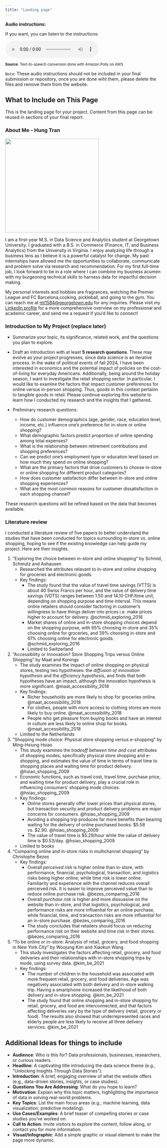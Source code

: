 ```yaml
---
title: "Landing page"
---
```


**Audio instructions:**

If you want, you can listen to the instructions:

<audio controls><source src="audio/landing-page-instructions.mp3" type="audio/mpeg"></audio>

<sup> **Source**: Text-to-speech conversion done with Amazon Polly on AWS </sup>

`Note`: These audio instructions should not be included in your final submission or repository, once you are done wiht them, please delete the files and remove them from the website. 


## What to Include on This Page

This is the landing page for your project. Content from this page can be reused in sections of your final report.


### About Me - Hung Tran
![](assets/Headshot1.JPG){width=300}

I am a first-year M.S. in Data Science and Analytics student at Georgetown University. I graduated with a B.S. in Commerce (Finance, IT, and Business Analytics) from the University in Virginia. I enjoy analyzing life through a business lens as I believe it is a powerful catalyst for change. My past internships have allowed me the opportunities to collaborate, communicate and problem solve via research and recommendation. For my first full-time job, I look forward to be in a role where I can combine my business acumen with my burgeoning technical skills to harness data for impactful decision making. 

My personal interests and hobbies are fragrances, watching the Premier League and FC Barcelona,cooking, pickleball, and going to the gym. 
You can reach me at <mt1584@georgetown.edu> for any inquiries. Please visit my [LinkedIn profile](https://www.linkedin.com/in/hungtran8/) for a more comprehensive overview on my professional and academic career, and send me a request if you'd like to connect! 


### Introduction to My Project (replace later) 

- Summarize your topic, its significance, related work, and the questions you plan to explore.
- Draft an introduction with at least **5 research questions**. These may evolve as your project progresses, since data science is an iterative process.
In the wake of political events of fall 2024, I have been interested in economics and the potential impact of policies on the cost-of-living for everyday Americans. Additionally, being around the holiday season, I want to investigate the retail shopping sector. In particular, I would like to examine the factors that impact customer preferences for online versus in-person shopping. Thus, goods in this context pertainn to tangible goods in retail. Please continue exploring this website to learn how I conducted my research and the insights that I gathered. 

- Preliminary research questions:
  - How do customer demographics (age, gender, race, education level, income, etc.) influence one's preference for in-store or online shopping?
  - What demographic factors predict proportion of online spending among total expenses?
  - What is the relationship between retirement contributions and shopping preferences?
  - Can we predict one's employment type or education level based on how much they spend on online shopping?
  - What are the primary factors that drive customers to choose in-store or online shopping for different product categories?
  - How does customer satisfaction differ between in-store and online shopping experiences?
  - What are the most common reasons for customer dissatisfaction in each shopping channel?

These research questions will be refined based on the data that becomes available. 

### Literature review

I conducted a literature review of five papers to better understand the studies that have been conducted for topics surrounding in-store vs. online shopping, hoping to see if the existing knowledge can help guide my project. Here are their insights.

1. "Exploring the choice between in-store and online shopping" by Schmid, Schmutz and Axhausen
   * Researched the attributes relavant to in-store and online shopping for groceries and electronic goods.
   * Key findings:
     * The study found that the value of travel time savings (VTTS) is about 40 Swiss Francs per hour, and the value of delivery time savings (VDTS) ranges between 1.50 and 14.10 CHF/time unit, depending on shopping purpose and time interval. This means online retailers should consider factoring in customer's willingness to have things deliver into prices i.e. make prices higher to account for delivery. @schmid_exploring_2016
     * Market shares of online and in-store shopping choices depend on the shopping purpose, with 65% choosing in-store and 35% choosing online for groceries, and 39% choosing in-store and 61% choosing online for electronic goods. @schmid_exploring_2016
     * Limited to Switzerland
2. "Accessibility or Innovation? Store Shopping Trips versus Online Shopping" by Maat and Konings
   * The study examines the impact of online shopping on physical stores, testing two hypotheses: the *diffusion of innovation hypothesis* and the *efficiency hypothesis*, and finds that both hypotheses have an impact, although the innovation hypothesis is more significant. @maat_accessibility_2018
   * Key findings:
     * Richer households are more likely to shop for groceries online. @maat_accessibility_2018
     * For clothes, people with more access to clothing stores are more likely to buy online. @maat_accessibility_2018
     * People who get pleasure from buying books and have an interest in culture are less likely to online shop for books. @maat_accessibility_2018
   * Limited to the Netherlands
3. "Shopping mode choice: Physical store shopping versus e-shopping" by Ming-Hsiung Hsiao
   * This study examines the *tradeoff between time and cost* attributes of shopping modes, specifically physical store shopping and e-shopping, and estimates the value of time in terms of travel time to shopping places and waiting time for product delivery. @hsiao_shopping_2009
   * Economic functions, such as travel cost, travel time, purchase price, and waiting time for product delivery, play a crucial role in influencing consumers' shopping mode choices. @hsiao_shopping_2009
   * Key findings:
     * Online stores generally offer lower prices than physical stores, but transaction security and product delivery problems are major concerns for consumers. @hsiao_shopping_2009
     * Avoiding a shopping trip produces far more benefits than bearing waiting for the delivery of online purchased books: $5.58 vs. $2.90. @hsiao_shopping_2009
     * The value of travel time is $5.29/hour while the value of delivery time is $0.53/day. @hsiao_shopping_2009
   * Limited to books
4. "Comparing online and in-store risks in multichannel shopping" by Christophe Bezes
   * Key findings:
     * Overall *perceived risk* is higher online than in-store, with performance, financial, psychological, transaction, and logistics risks being higher online, while time risk is lower online. Familiarity and experience with the channel reduces overall perceived risk. It is easier to improve perceived value than to reduce online purchase risk. @bezes_comparing_2016
     * Overall *purchase risk* is higher and more dissuasive on the website than in-store, and that logistics, psychological, and performance risks are more influential for an online purchase, while financial, time, and transaction risks are more influential for an in-store purchase. @bezes_comparing_2016
     * The study concludes that retailers should focus on reducing performance risk on their website and time risk in their stores. @bezes_comparing_2016
5. "To be online or in-store: Analysis of retail, grocery, and food shopping in New York City" by Woojung Kim and Xiaokun Wang
   * This study investigates the factors affecting retail, grocery, and food deliveries and their relationships with in-store shopping trips by mode, using survey data. @kim_be_2021
   * Key findings:
     * The number of children in the household was associated with more frequent retail, grocery, and food deliveries. Age was negatively associated with both delivery and in-store walking trip. Having a smartphone increased the likelihood of both delivery and in-store shopping. @kim_be_2021
     * The study found that online shopping and in-store shopping for retail, grocery, and food are interconnected, and that factors affecting deliveries vary by the type of delivery (retail, grocery or food). The results also showed that underrepresented races and elderly people are less likely to receive all three delivery services. @kim_be_2021

## Additional Ideas for things to include 

- **Audience**: Who is this for? Data professionals, businesses, researchers, or curious readers.
- **Headline**: A captivating title introducing the data science theme (e.g., "Unlocking Insights Through Data Stories").
- **Introduction**: A brief, engaging overview of what the website offers (e.g., data-driven stories, insights, or case studies).
- **Questions You Are Addressing**: What do you hope to learn?
- **Motivation**: Explain why this topic matters, highlighting the importance of data in solving real-world problems.
- **Key Topics**: List the main focus areas (e.g., machine learning, data visualization, predictive modeling).
- **Use Cases/Examples**: A brief teaser of compelling stories or case studies you’ve worked on.
- **Call to Action**: Invite visitors to explore the content, follow along, or contact you for more information.
- **Visual/Infographic**: Add a simple graphic or visual element to make the page more dynamic.
